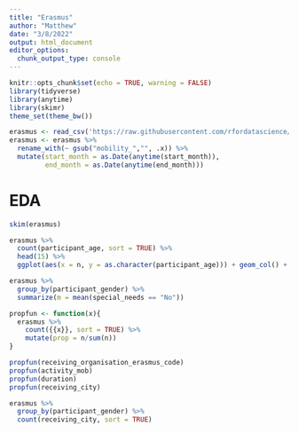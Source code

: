 ```yaml
---
title: "Erasmus"
author: "Matthew"
date: "3/8/2022"
output: html_document
editor_options: 
  chunk_output_type: console
---
```


```r
knitr::opts_chunk$set(echo = TRUE, warning = FALSE)
library(tidyverse)
library(anytime)
library(skimr)
theme_set(theme_bw())
```


```r
erasmus <- read_csv('https://raw.githubusercontent.com/rfordatascience/tidytuesday/master/data/2022/2022-03-08/erasmus.csv')
erasmus <- erasmus %>%
  rename_with(~ gsub("mobility_","", .x)) %>%
  mutate(start_month = as.Date(anytime(start_month)),
         end_month = as.Date(anytime(end_month)))
```

# EDA
```r
skim(erasmus)
```


```r
erasmus %>%
  count(participant_age, sort = TRUE) %>%
  head(15) %>%
  ggplot(aes(x = n, y = as.character(participant_age))) + geom_col() + ylab("")
```


```r
erasmus %>%
  group_by(participant_gender) %>%
  summarize(m = mean(special_needs == "No"))
```


```r
propfun <- function(x){
  erasmus %>%
    count({{x}}, sort = TRUE) %>%
    mutate(prop = n/sum(n))
}

propfun(receiving_organisation_erasmus_code)
propfun(activity_mob)
propfun(duration)
propfun(receiving_city)

erasmus %>%
  group_by(participant_gender) %>%
  count(receiving_city, sort = TRUE)

```



